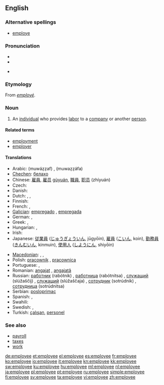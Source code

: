 ==English==

===Alternative spellings===
* [[employe]]

===Pronunciation===
* {{IPA|/ɪmˌplɔɪˈiː/}}
* {{audio|en-us-employee.ogg|Audio (US)}}

* {{rhymes|iː}}

===Etymology===
From {{etyl|fr}} ''[[employé]]''.

===Noun===
{{wikipedia}}
{{en-noun}}

# An [[individual]] who provides [[labor]] to a [[company]] or another [[person]].

====Related terms====
* [[employment]]
* [[employer]]

====Translations====
{{trans-top|individual who provides labor to a company or another person}}
* Arabic: {{Arab|[[موظف]]}} (muwáẓẓaf) {{m}}, {{Arab|[[موظفة]]}} (muwaẓẓáfa) {{f}}
* [[Chechen]]: [[белахо]]
* Chinese: [[雇員]], [[雇员]] [[gùyuán]], [[職員]], [[职员]] (zhíyuán)
* Czech: {{t-|cs|zaměstnanec|m}}
* Danish: {{t-|da|ansat|c}}
* Dutch: {{t+|nl|bediende|m|f}}, {{t+|nl|werknemer|m}}, {{t-|nl|medewerker|m}}
* Finnish: {{t+|fi|työntekijä}}
* French: {{t+|fr|employé|m}}, {{t+|fr|employée|f}}
* [[Galician]]: [[empregado]] {{m}}, [[empregada]] {{f}}
* German: {{t+|de|Angestellter|m}}, {{t+|de|Angestellte|f}}
* Greek: {{t+|el|υπάλληλος|m|f|tr=ipálilos}},  {{t|el|εργοδοτούμενος|m|tr=ergoðotoúmenos}}
* Hungarian: {{t+|hu|alkalmazott}}, {{t+|hu|dolgozó}}
* Irish: {{t-|ga|fostaí|m}}
* Japanese: [[従業員]] ([[じゅうぎょういん]], jūgyōin), [[雇員]] ([[こいん]], koin), [[勤務員]] ([[きんむいん]], kinmuin), [[使用人]] ([[しようにん]], shiyōin)
{{trans-mid}}
* [[Macedonian]]: {{t|mk|вработен|m|tr=vráboten}},  {{t-|mk|работник|m|tr=rábotnik}},  {{t-|mk|службеник|m|tr=slúžbenik}}
* Polish: [[pracownik]] {{m}}, [[pracownica]] {{f}}
* Portuguese: {{t+|pt|empregado|m}}, {{t+|pt|empregada|f}}
* Romanian: [[angajat]] {{m}}, [[angajată]] {{f}}
* Russian: [[работник]] (rabótnik) {{m}}, [[работница]] (rabótnitsa) {{f}}, [[служащий]] (slúžaščij) {{m}}, [[служащий]] (slúžaščaja) {{f}}, [[сотрудник]] (sotrúdnik) {{m}}, [[сотрудница]] (sotrúdnitsa) {{f}}
* Serbian: [[posloprimac]]
* Spanish: {{t-|es|empleado|m}}, {{t-|es|empleada|f}}
* Swahili: {{t+|sw|mwajiriwa|xs=Swahili}}
* Swedish: {{t+|sv|anställd|c}}, {{t+|sv|arbetstagare|c}}
* Turkish: [[çalışan]], [[personel]]
{{trans-bottom}}

===See also===
* [[payroll]]
* [[taxes]]
* [[work]]

[[de:employee]]
[[et:employee]]
[[el:employee]]
[[es:employee]]
[[fr:employee]]
[[ko:employee]]
[[io:employee]]
[[it:employee]]
[[kn:employee]]
[[kk:employee]]
[[sw:employee]]
[[ku:employee]]
[[hu:employee]]
[[ml:employee]]
[[nl:employee]]
[[ja:employee]]
[[pl:employee]]
[[pt:employee]]
[[ru:employee]]
[[simple:employee]]
[[fi:employee]]
[[sv:employee]]
[[ta:employee]]
[[vi:employee]]
[[zh:employee]]